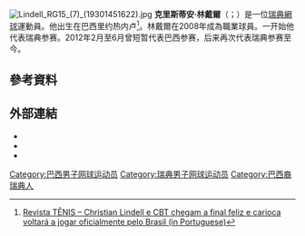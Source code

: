 [[File:Lindell_RG15_(7)_(19301451622).jpg|thumb]]
'''克里斯蒂安·林戴爾'''（{{lang-br|Christian Lindell}}；{{bd|1991年|11月20日}}）是一位[[瑞典|瑞典]][[網球|網球]]運動員。他出生在巴西里约热内卢<ref name="rog">[http://revistatenis.uol.com.br/Edicoes/0/Artigo249846-1.asp Revista TÊNIS – Christian Lindell e CBT chegam a final feliz e carioca voltará a jogar oficialmente pelo Brasil (in Portuguese)]</ref>。林戴爾在2008年成為職業球員。一开始他代表瑞典参赛。2012年2月至6月曾短暂代表巴西参赛，后来再次代表瑞典参赛至今。

==參考資料==
{{reflist}}

== 外部連結 ==
{{commonscat|Christian Lindell}}
* {{ATP|LA94}}
* {{ITF male profile|克里斯蒂安·林戴爾|100124620}}
* {{DavisCupplayerlink|100124620}}

{{DEFAULTSORT:Lindell, Christian}}
[[Category:巴西男子网球运动员|Category:巴西男子网球运动员]]
[[Category:瑞典男子网球运动员|Category:瑞典男子网球运动员]]
[[Category:巴西裔瑞典人|Category:巴西裔瑞典人]]

{{Sport-bio-stub}}